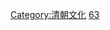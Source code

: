 {{Catnav|頁面分類|總類|各種主題的頁面分類|按國家分類|各國建築|中国建筑|中國傳統建築|中國各朝代建築}}
{{Catnav|頁面分類|社会|政治|政治制度|政体|帝國|中国朝代|元明清|清朝}}
{{Catnav|頁面分類|社会|政治|朝代|中国朝代|元明清|清朝}}
{{Catnav|頁面分類|历史|各國歷史|中国历史|中国朝代|元明清|清朝}}
{{Catnav|頁面分類|地理|国家|亚洲国家|中国|中国建筑|中國傳統建築|中國各朝代建築}}

{{catmore}}

[[Category:清朝文化|Category:清朝文化]]
[[Category:中國各朝代建築|63]]